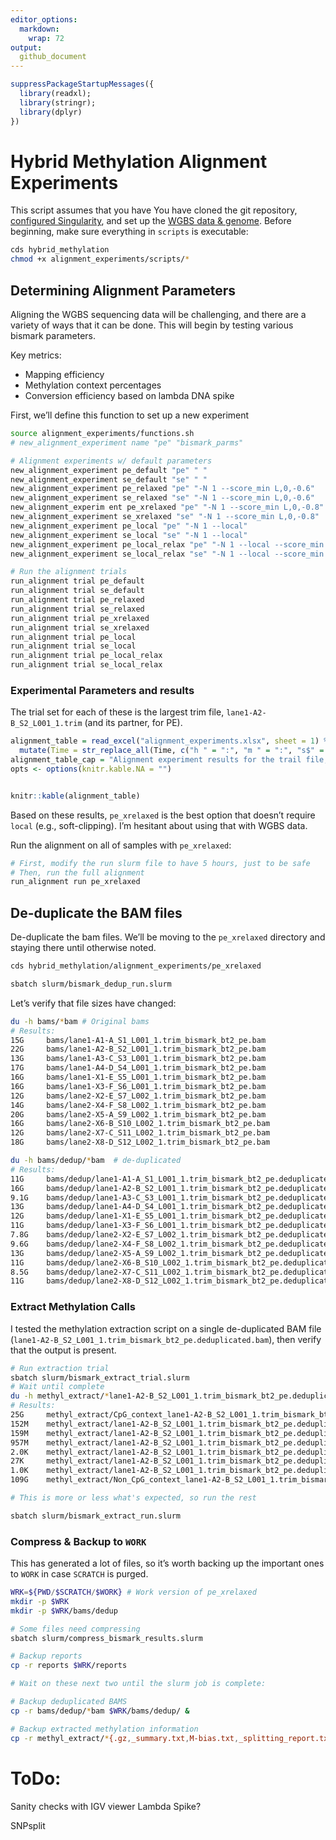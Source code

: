 ```yaml
---
editor_options: 
  markdown: 
    wrap: 72
output:
  github_document
---
```


```r
suppressPackageStartupMessages({
  library(readxl);
  library(stringr);
  library(dplyr)
})
```

# Hybrid Methylation Alignment Experiments

This script assumes that you have You have cloned the git repository, [configured Singularity](../docker/), and set up the [WGBS data & genome](../wgbs_setup/).
Before beginning, make sure everything in `scripts` is executable: 

```bash
cds hybrid_methylation
chmod +x alignment_experiments/scripts/*
```

## Determining Alignment Parameters

Aligning the WGBS sequencing data will be challenging, and there are a
variety of ways that it can be done. This will begin by testing various bismark parameters.

Key metrics:

-   Mapping efficiency
-   Methylation context percentages
-   Conversion efficiency based on lambda DNA spike


First, we'll define this function to set up a new experiment

```bash
source alignment_experiments/functions.sh
# new_alignment_experiment name "pe" "bismark_parms"

# Alignment experiments w/ default parameters
new_alignment_experiment pe_default "pe" " "
new_alignment_experiment se_default "se" " "
new_alignment_experiment pe_relaxed "pe" "-N 1 --score_min L,0,-0.6"
new_alignment_experiment se_relaxed "se" "-N 1 --score_min L,0,-0.6"
new_alignment_experim ent pe_xrelaxed "pe" "-N 1 --score_min L,0,-0.8"
new_alignment_experiment se_xrelaxed "se" "-N 1 --score_min L,0,-0.8"
new_alignment_experiment pe_local "pe" "-N 1 --local"
new_alignment_experiment se_local "se" "-N 1 --local"
new_alignment_experiment pe_local_relax "pe" "-N 1 --local --score_min G,0,-0.6"
new_alignment_experiment se_local_relax "se" "-N 1 --local --score_min G,0,-0.6"

# Run the alignment trials
run_alignment trial pe_default
run_alignment trial se_default
run_alignment trial pe_relaxed
run_alignment trial se_relaxed
run_alignment trial pe_xrelaxed
run_alignment trial se_xrelaxed
run_alignment trial pe_local
run_alignment trial se_local
run_alignment trial pe_local_relax
run_alignment trial se_local_relax
```

### Experimental Parameters and results

The trial set for each of these is the largest trim file,
`lane1-A2-B_S2_L001_1.trim` (and its partner, for PE).

```r
alignment_table = read_excel("alignment_experiments.xlsx", sheet = 1) %>%
  mutate(Time = str_replace_all(Time, c("h " = ":", "m " = ":", "s$" = "")))
alignment_table_cap = "Alignment experiment results for the trail file, lane1-A2-B_S2_L001_1.trim."
opts <- options(knitr.kable.NA = "")


knitr::kable(alignment_table)
```

Based on these results, `pe_xrelaxed` is the best option that doesn't
require `local` (e.g., soft-clipping). I'm hesitant about using that
with WGBS data.

Run the alignment on all of samples with `pe_xrelaxed`:

```bash
# First, modify the run slurm file to have 5 hours, just to be safe
# Then, run the full alignment
run_alignment run pe_xrelaxed

```

## De-duplicate the BAM files

De-duplicate the bam files. We'll be moving to the `pe_xrelaxed`
directory and staying there until otherwise noted.

```bash
cds hybrid_methylation/alignment_experiments/pe_xrelaxed

sbatch slurm/bismark_dedup_run.slurm
```

Let's verify that file sizes have changed:

```bash
du -h bams/*bam # Original bams
# Results:
15G     bams/lane1-A1-A_S1_L001_1.trim_bismark_bt2_pe.bam
22G     bams/lane1-A2-B_S2_L001_1.trim_bismark_bt2_pe.bam
13G     bams/lane1-A3-C_S3_L001_1.trim_bismark_bt2_pe.bam
17G     bams/lane1-A4-D_S4_L001_1.trim_bismark_bt2_pe.bam
16G     bams/lane1-X1-E_S5_L001_1.trim_bismark_bt2_pe.bam
16G     bams/lane1-X3-F_S6_L001_1.trim_bismark_bt2_pe.bam
12G     bams/lane2-X2-E_S7_L002_1.trim_bismark_bt2_pe.bam
14G     bams/lane2-X4-F_S8_L002_1.trim_bismark_bt2_pe.bam
20G     bams/lane2-X5-A_S9_L002_1.trim_bismark_bt2_pe.bam
16G     bams/lane2-X6-B_S10_L002_1.trim_bismark_bt2_pe.bam
12G     bams/lane2-X7-C_S11_L002_1.trim_bismark_bt2_pe.bam
18G     bams/lane2-X8-D_S12_L002_1.trim_bismark_bt2_pe.bam

du -h bams/dedup/*bam  # de-duplicated
# Results:
11G     bams/dedup/lane1-A1-A_S1_L001_1.trim_bismark_bt2_pe.deduplicated.bam
16G     bams/dedup/lane1-A2-B_S2_L001_1.trim_bismark_bt2_pe.deduplicated.bam
9.1G    bams/dedup/lane1-A3-C_S3_L001_1.trim_bismark_bt2_pe.deduplicated.bam
13G     bams/dedup/lane1-A4-D_S4_L001_1.trim_bismark_bt2_pe.deduplicated.bam
12G     bams/dedup/lane1-X1-E_S5_L001_1.trim_bismark_bt2_pe.deduplicated.bam
11G     bams/dedup/lane1-X3-F_S6_L001_1.trim_bismark_bt2_pe.deduplicated.bam
7.8G    bams/dedup/lane2-X2-E_S7_L002_1.trim_bismark_bt2_pe.deduplicated.bam
9.6G    bams/dedup/lane2-X4-F_S8_L002_1.trim_bismark_bt2_pe.deduplicated.bam
13G     bams/dedup/lane2-X5-A_S9_L002_1.trim_bismark_bt2_pe.deduplicated.bam
11G     bams/dedup/lane2-X6-B_S10_L002_1.trim_bismark_bt2_pe.deduplicated.bam
8.5G    bams/dedup/lane2-X7-C_S11_L002_1.trim_bismark_bt2_pe.deduplicated.bam
11G     bams/dedup/lane2-X8-D_S12_L002_1.trim_bismark_bt2_pe.deduplicated.bam
```

### Extract Methylation Calls

I tested the methylation extraction script on a single de-duplicated BAM
file (`lane1-A2-B_S2_L001_1.trim_bismark_bt2_pe.deduplicated.bam`), then
verify that the output is present.

```bash
# Run extraction trial
sbatch slurm/bismark_extract_trial.slurm
# Wait until complete
du -h methyl_extract/*lane1-A2-B_S2_L001_1.trim_bismark_bt2_pe.deduplicated*
# Results:
25G     methyl_extract/CpG_context_lane1-A2-B_S2_L001_1.trim_bismark_bt2_pe.deduplicated.txt
152M    methyl_extract/lane1-A2-B_S2_L001_1.trim_bismark_bt2_pe.deduplicated.bedGraph.gz
159M    methyl_extract/lane1-A2-B_S2_L001_1.trim_bismark_bt2_pe.deduplicated.bismark.cov.gz
957M    methyl_extract/lane1-A2-B_S2_L001_1.trim_bismark_bt2_pe.deduplicated.CpG_report.txt
2.0K    methyl_extract/lane1-A2-B_S2_L001_1.trim_bismark_bt2_pe.deduplicated.cytosine_context_summary.txt
27K     methyl_extract/lane1-A2-B_S2_L001_1.trim_bismark_bt2_pe.deduplicated.M-bias.txt
1.0K    methyl_extract/lane1-A2-B_S2_L001_1.trim_bismark_bt2_pe.deduplicated_splitting_report.txt
109G    methyl_extract/Non_CpG_context_lane1-A2-B_S2_L001_1.trim_bismark_bt2_pe.deduplicated.txt

# This is more or less what's expected, so run the rest

sbatch slurm/bismark_extract_run.slurm
```

### Compress & Backup to `WORK`

This has generated a lot of files, so it's worth backing up the
important ones to `WORK` in case `SCRATCH` is purged.

```bash
WRK=${PWD/$SCRATCH/$WORK} # Work version of pe_xrelaxed
mkdir -p $WRK
mkdir -p $WRK/bams/dedup

# Some files need compressing
sbatch slurm/compress_bismark_results.slurm

# Backup reports
cp -r reports $WRK/reports

# Wait on these next two until the slurm job is complete:

# Backup deduplicated BAMS
cp -r bams/dedup/*bam $WRK/bams/dedup/ &

# Backup extracted methylation information
cp -r methyl_extract/*{.gz,_summary.txt,M-bias.txt,_splitting_report.txt} $WRK/methyl_extract
```

# ToDo:

Sanity checks with IGV viewer
Lambda Spike?

SNPsplit

